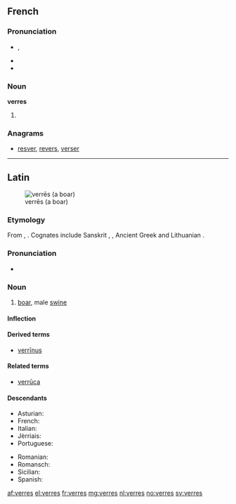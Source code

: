 ==French==

===Pronunciation===
* {{IPA|/vɛʁ/|lang=fr}}, {{X-SAMPA|/vE:R/}}
* {{homophones|verre|vers|vert|verts|lang=fr}}
* {{rhymes|ɛːʀ|lang=fr}}

===Noun===
'''verres''' {{m-p}}

# {{plural of|verre|lang=fr}}

===Anagrams===
* [[resver#French|resver]], [[revers#French|revers]], [[verser#French|verser]]

----

==Latin==
[[Image:Sus scrofa in Belgium Luc Viatour.JPG|thumb|verrēs (a boar)]]

===Etymology===
From {{etyl|ine-pro|la}} {{term/t|ine-pro|*wers-}}, {{term/t|ine-pro|*wr̥s-||male}}. Cognates include Sanskrit {{term|sc=Deva|वृषन्|tr=vṛ́ṣan|lang=sa}}, {{term|sc=Deva|वृष|tr=vṛṣa|lang=sa}}, Ancient Greek {{term|sc=polytonic|ἄρσην|tr=arsēn|lang=grc}} and Lithuanian {{term|veršis|ver̃šis|lang=lt}}.

===Pronunciation===
* {{a|Classical}} {{IPA|/ˈwer.reːs/|lang=la}}

===Noun===
{{la-noun|verrēs|verris|verris|m|third}}

# [[boar]], male [[swine]]

====Inflection====
{{la-decl-3rd-PAR|verres|verrēs|verr}}

====Derived terms====
* [[verrinus|verrīnus]]

====Related terms====
* [[verruca|verrūca]]

====Descendants====
{{top2}}
* Asturian: {{l|ast|bracu}}
* French: {{l/fr|verrat}}
* Italian: {{l/it|verro}}
* Jèrriais: {{l|roa-jer|véthot}}
* Portuguese: {{l/pt|varrão}}
{{mid2}}
* Romanian: {{l|ro|vier}}
* Romansch: {{l|rm|ver}}
* Sicilian: {{l|scn|verru}}
* Spanish: {{l/es|verraco}}
{{bottom}}

[[af:verres]]
[[el:verres]]
[[fr:verres]]
[[mg:verres]]
[[nl:verres]]
[[no:verres]]
[[sv:verres]]